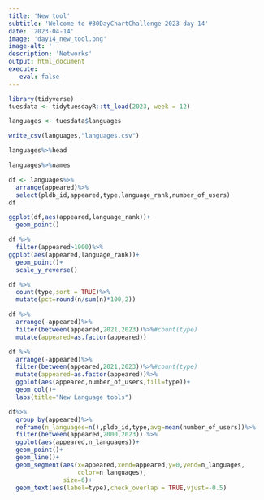 ```yaml
---
title: 'New tool'
subtitle: 'Welcome to #30DayChartChallenge 2023 day 14'
date: '2023-04-14'
image: 'day14_new_tool.png'
image-alt: ''
description: 'Networks'
output: html_document
execute: 
   eval: false
---
```



```r
library(tidyverse)
tuesdata <- tidytuesdayR::tt_load(2023, week = 12)
```
```r
languages <- tuesdata$languages
```

```r
write_csv(languages,"languages.csv")
```



```r
languages%>%head
```

```r
languages%>%names
```

```r
df <- languages%>%
  arrange(appeared)%>%
  select(pldb_id,appeared,type,language_rank,number_of_users)
df
```


```r
ggplot(df,aes(appeared,language_rank))+
  geom_point()
```

```r
df %>%
  filter(appeared>1900)%>%
ggplot(aes(appeared,language_rank))+
  geom_point()+
  scale_y_reverse()
```

```r
df %>%
  count(type,sort = TRUE)%>%
  mutate(pct=round(n/sum(n)*100,2))
```


```r
df %>%
  arrange(-appeared)%>%
  filter(between(appeared,2021,2023))%>%#count(type)
  mutate(appeared=as.factor(appeared))
```


```r
df %>%
  arrange(-appeared)%>%
  filter(between(appeared,2021,2023))%>%#count(type)
  mutate(appeared=as.factor(appeared))%>%
  ggplot(aes(appeared,number_of_users,fill=type))+
  geom_col()+
  labs(title="New Language tools")
```
```r
df%>%
  group_by(appeared)%>%
  reframe(n_languages=n(),pldb_id,type,avg=mean(number_of_users))%>%
  filter(between(appeared,2000,2023)) %>%
  ggplot(aes(appeared,n_languages))+
  geom_point()+
  geom_line()+
  geom_segment(aes(x=appeared,xend=appeared,y=0,yend=n_languages,
                   color=n_languages),
               size=6)+
  geom_text(aes(label=type),check_overlap = TRUE,vjust=-0.5)
```









